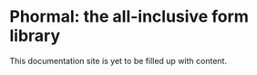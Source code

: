 # Phormal: the all-inclusive form library

This documentation site is yet to be filled up with content.
